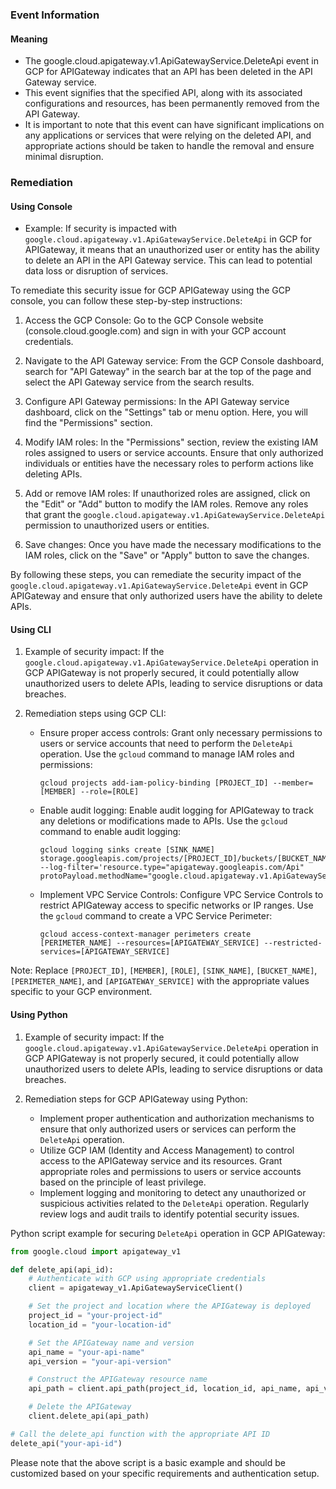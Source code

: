 
### Event Information

#### Meaning

- The google.cloud.apigateway.v1.ApiGatewayService.DeleteApi event in GCP for APIGateway indicates that an API has been deleted in the API Gateway service.
- This event signifies that the specified API, along with its associated configurations and resources, has been permanently removed from the API Gateway.
- It is important to note that this event can have significant implications on any applications or services that were relying on the deleted API, and appropriate actions should be taken to handle the removal and ensure minimal disruption.

### Remediation

#### Using Console

- Example: If security is impacted with `google.cloud.apigateway.v1.ApiGatewayService.DeleteApi` in GCP for APIGateway, it means that an unauthorized user or entity has the ability to delete an API in the API Gateway service. This can lead to potential data loss or disruption of services.

To remediate this security issue for GCP APIGateway using the GCP console, you can follow these step-by-step instructions:

1. Access the GCP Console: Go to the GCP Console website (console.cloud.google.com) and sign in with your GCP account credentials.

2. Navigate to the API Gateway service: From the GCP Console dashboard, search for "API Gateway" in the search bar at the top of the page and select the API Gateway service from the search results.

3. Configure API Gateway permissions: In the API Gateway service dashboard, click on the "Settings" tab or menu option. Here, you will find the "Permissions" section.

4. Modify IAM roles: In the "Permissions" section, review the existing IAM roles assigned to users or service accounts. Ensure that only authorized individuals or entities have the necessary roles to perform actions like deleting APIs.

5. Add or remove IAM roles: If unauthorized roles are assigned, click on the "Edit" or "Add" button to modify the IAM roles. Remove any roles that grant the `google.cloud.apigateway.v1.ApiGatewayService.DeleteApi` permission to unauthorized users or entities.

6. Save changes: Once you have made the necessary modifications to the IAM roles, click on the "Save" or "Apply" button to save the changes.

By following these steps, you can remediate the security impact of the `google.cloud.apigateway.v1.ApiGatewayService.DeleteApi` event in GCP APIGateway and ensure that only authorized users have the ability to delete APIs.

#### Using CLI

1. Example of security impact: If the `google.cloud.apigateway.v1.ApiGatewayService.DeleteApi` operation in GCP APIGateway is not properly secured, it could potentially allow unauthorized users to delete APIs, leading to service disruptions or data breaches.

2. Remediation steps using GCP CLI:
   - Ensure proper access controls: Grant only necessary permissions to users or service accounts that need to perform the `DeleteApi` operation. Use the `gcloud` command to manage IAM roles and permissions:
     ```
     gcloud projects add-iam-policy-binding [PROJECT_ID] --member=[MEMBER] --role=[ROLE]
     ```
   - Enable audit logging: Enable audit logging for APIGateway to track any deletions or modifications made to APIs. Use the `gcloud` command to enable audit logging:
     ```
     gcloud logging sinks create [SINK_NAME] storage.googleapis.com/projects/[PROJECT_ID]/buckets/[BUCKET_NAME] --log-filter='resource.type="apigateway.googleapis.com/Api" protoPayload.methodName="google.cloud.apigateway.v1.ApiGatewayService.DeleteApi"'
     ```
   - Implement VPC Service Controls: Configure VPC Service Controls to restrict APIGateway access to specific networks or IP ranges. Use the `gcloud` command to create a VPC Service Perimeter:
     ```
     gcloud access-context-manager perimeters create [PERIMETER_NAME] --resources=[APIGATEWAY_SERVICE] --restricted-services=[APIGATEWAY_SERVICE]
     ```

Note: Replace `[PROJECT_ID]`, `[MEMBER]`, `[ROLE]`, `[SINK_NAME]`, `[BUCKET_NAME]`, `[PERIMETER_NAME]`, and `[APIGATEWAY_SERVICE]` with the appropriate values specific to your GCP environment.

#### Using Python

1. Example of security impact: If the `google.cloud.apigateway.v1.ApiGatewayService.DeleteApi` operation in GCP APIGateway is not properly secured, it could potentially allow unauthorized users to delete APIs, leading to service disruptions or data breaches.

2. Remediation steps for GCP APIGateway using Python:
   - Implement proper authentication and authorization mechanisms to ensure that only authorized users or services can perform the `DeleteApi` operation.
   - Utilize GCP IAM (Identity and Access Management) to control access to the APIGateway service and its resources. Grant appropriate roles and permissions to users or service accounts based on the principle of least privilege.
   - Implement logging and monitoring to detect any unauthorized or suspicious activities related to the `DeleteApi` operation. Regularly review logs and audit trails to identify potential security issues.

Python script example for securing `DeleteApi` operation in GCP APIGateway:

```python
from google.cloud import apigateway_v1

def delete_api(api_id):
    # Authenticate with GCP using appropriate credentials
    client = apigateway_v1.ApiGatewayServiceClient()

    # Set the project and location where the APIGateway is deployed
    project_id = "your-project-id"
    location_id = "your-location-id"

    # Set the APIGateway name and version
    api_name = "your-api-name"
    api_version = "your-api-version"

    # Construct the APIGateway resource name
    api_path = client.api_path(project_id, location_id, api_name, api_version)

    # Delete the APIGateway
    client.delete_api(api_path)

# Call the delete_api function with the appropriate API ID
delete_api("your-api-id")
```

Please note that the above script is a basic example and should be customized based on your specific requirements and authentication setup.

